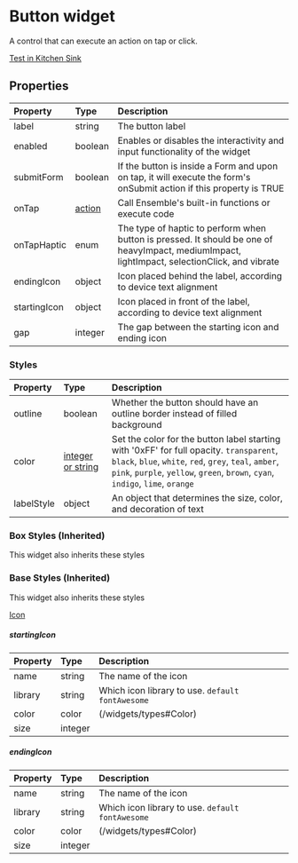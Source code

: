 
# Button widget

A control that can execute an action on tap or click.

[Test in Kitchen Sink](https://studio.ensembleui.com/app/e24402cb-75e2-404c-866c-29e6c3dd7992/screen/09c1087b-f9ee-4a8c-9286-e0e881184c07)

## Properties

| Property     | Type    | Description                                                                                                         |
| :----------- | :------ | :------------------------------------------------------------------------------------------------------------------ |
| label        | string  | The button label                                                                                                    |
| enabled      | boolean | Enables or disables the interactivity and input functionality of the widget                                         |
| submitForm   | boolean | If the button is inside a Form and upon on tap, it will execute the form's onSubmit action if this property is TRUE |
| onTap        | [action](/actions/directory.md)  | Call Ensemble's built-in functions or execute code                                         |
| onTapHaptic | enum | The type of haptic to perform when button is pressed. It should be one of heavyImpact, mediumImpact, lightImpact, selectionClick, and vibrate     |
| endingIcon   | object  | Icon placed behind the label, according to device text alignment                                                    |
| startingIcon | object  | Icon placed in front of the label, according to device text alignment                                               |
| gap          | integer | The gap between the starting icon and ending icon                                                                   |

### Styles

| Property     | Type    | Description                                                                                                         |
| :----------- | :------ | :------------------------------------------------------------------------------------------------------------------ |
| outline      | boolean | Whether the button should have an outline border instead of filled background |
| color        | [integer or string](/widgets/types#Color) | Set the color for the button label starting with '0xFF' for full opacity. `transparent`, `black`, `blue`, `white`, `red`, `grey`, `teal`, `amber`, `pink`, `purple`, `yellow`, `green`, `brown`, `cyan`, `indigo`, `lime`, `orange` |
| labelStyle   | object | An object that determines the size, color, and decoration of text |

### Box Styles (Inherited)
This widget also inherits these styles

<BoxStyles />

### Base Styles (Inherited)
This widget also inherits these styles

<BaseStyles />

[Icon](/widgets/Icon.md)

##### startingIcon

| Property | Type    | Description                                        |
| :------- | :------ | :------------------------------------------------- |
| name     | string  | The name of the icon                               |
| library  | string  | Which icon library to use. `default` `fontAwesome` |
| color    | color   | (/widgets/types#Color)                    |
| size     | integer |                                                    |

##### endingIcon

| Property | Type    | Description                                        |
| :------- | :------ | :------------------------------------------------- |
| name     | string  | The name of the icon                               |
| library  | string  | Which icon library to use. `default` `fontAwesome` |
| color    | color   | (/widgets/types#Color)                    |
| size     | integer |                                                    |
